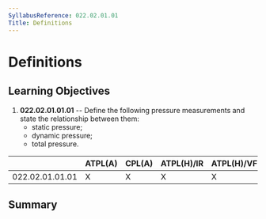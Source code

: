 ```yaml
---
SyllabusReference: 022.02.01.01
Title: Definitions
---
```


# Definitions

## Learning Objectives

1.  **022.02.01.01.01** -- Define the following pressure measurements and state
    the relationship between them:
    - static pressure;
    - dynamic pressure;
    - total pressure.

|                 | ATPL(A) | CPL(A) | ATPL(H)/IR | ATPL(H)/VFR | CPL(H) | IR  | CBIR(A) |
| --------------- | ------- | ------ | ---------- | ----------- | ------ | --- | ------- |
| 022.02.01.01.01 | X       | X      | X          | X           | X      | X   |         |

## Summary
